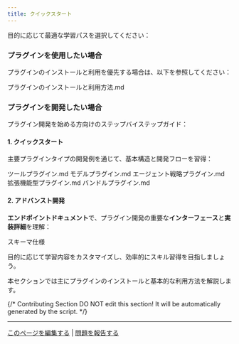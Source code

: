 ```yaml
---
title: クイックスタート
---
```



目的に応じて最適な学習パスを選択してください：

### プラグインを使用したい場合

プラグインのインストールと利用を優先する場合は、以下を参照してください：

<Card title="プラグインのインストールと利用方法.md" icon="link" href="install-plugins.md">
  プラグインのインストールと利用方法.md
</Card>

### プラグインを開発したい場合

プラグイン開発を始める方向けのステップバイステップガイド：

#### 1. クイックスタート

主要プラグインタイプの開発例を通じて、基本構造と開発フローを習得：

<Card title="ツールプラグイン.md" icon="link" href="develop-plugins/tool-plugin.md">
  ツールプラグイン.md
</Card>

<Card title="モデルプラグイン.md" icon="link" href="develop-plugins/model-plugin/README.md">
  モデルプラグイン.md
</Card>

<Card title="エージェント戦略プラグイン.md" icon="link" href="develop-plugins/agent-strategy-plugin.md">
  エージェント戦略プラグイン.md
</Card>

<Card title="拡張機能型プラグイン.md" icon="link" href="develop-plugins/extension-plugin.md">
  拡張機能型プラグイン.md
</Card>

<Card title="バンドルプラグイン.md" icon="link" href="develop-plugins/bundle.md">
  バンドルプラグイン.md
</Card>

#### 2. アドバンスト開発

**エンドポイントドキュメント**で、プラグイン開発の重要な**インターフェース**と**実装詳細**を理解：

<Card title="スキーマ仕様" icon="link" href="../schema-definition/">
  スキーマ仕様
</Card>

目的に応じて学習内容をカスタマイズし、効率的にスキル習得を目指しましょう。

本セクションでは主にプラグインのインストールと基本的な利用方法を解説します。

{/*
Contributing Section
DO NOT edit this section!
It will be automatically generated by the script.
*/}

---

[このページを編集する](https://github.com/langgenius/dify-docs/edit/main/ja-jp/plugins/quick-start/README.mdx) | [問題を報告する](https://github.com/langgenius/dify-docs/issues/new?title=ドキュメントの問題%3A%20&body=%23%23%20問題の説明%0A%3C%21--%20発見した問題について簡単に説明してください%20--%3E%0A%0A%23%23%20ページリンク%0Ahttps%3A%2F%2Fgithub.com%2Flanggenius%2Fdify-docs%2Fblob%2Fmain%2Fja-jp/plugins/quick-start%2FREADME.mdx%0A%0A%23%23%20提案される変更%0A%3C%21--%20特定の変更案がある場合は、ここで説明してください%20--%3E%0A%0A%3C%21--%20ドキュメントの品質向上にご協力いただきありがとうございます！%20--%3E)

